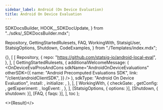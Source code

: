 ```yaml
---
sidebar_label: Android (On Device Evaluation)
title: Android On Device Evaluation
---
```


  SDKDocsBuilder,
  HOOK__SDKDocUpdate,
} from "../sdks/_SDKDocsBuilder.mdx";

  Repository,
  GettingStartedRulesets,
  FAQ,
  WorkingWith,
  StatsigUser,
  StatsigOptions,
  Shutdown,
  CodeExamples,
} from "./Templates/index.mdx";



  {},
  [
    [
      Repository,
      {
        repo: "https://github.com/statsig-io/android-local-eval",
      },
    ],
    [
      GettingStartedRulesets,
      {
        additionalWelcomeMessage: (
          <OnDeviceEvalProsAndCons
            sdkName="AndroidOnDeviceEvaluations"
            otherSDK={{
              name: "Android Precomputed Evaluations SDK",
              link: "/client/androidClientSDK",
            }}
          />
        ),
        sdkType: "Android On Device Evaluation",
        install: <Install />,
        initialize: <Initialize />,
      },
    ],
    [
      WorkingWith,
      {
        checkGate: <CheckGate />,
        getConfig: <GetConfig />,
        getExperiment: <GetExperiment />,
        logEvent: <LogEvent />,
      },
    ],
    [StatsigOptions, { options: <Options /> }],
    [Shutdown, { shutdown: <ShutdownSnippet /> }],
    [FAQ, { faqs: <MoreFAQs /> }],
  ],
  toc
);

<>{Result}</>
